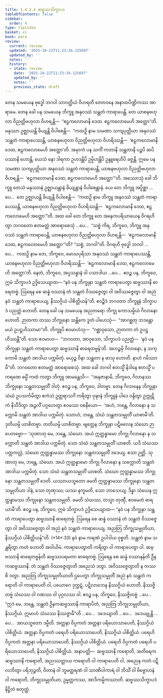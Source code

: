 ```yaml
---
title: 1.4.2.4 ဆဗ္ဗဿသိက္ခာပဒ
tableOfContents: false
sidebar:
  order: 4
type: tipitaka
basket: vi
book: para
review:
  current: review
  updated: '2025-10-22T11:23:34.125697'
  updated_by: ''
  notes: ''
  history:
  - state: review
    date: '2025-10-22T11:23:34.125697'
    updated_by: ''
    notes: ''
    previous_state: draft
---
```



<ReviewStatus review={frontmatter.review} showDetails={true} />

<HypothesisAnnotation frontmatter={frontmatter} />

<DynamicBreadcrumb />

<Division number="557" book="para" e="ch" v="1" p="333">

<Paragraph number="2135" book="para">
တေန သမယေန ဗုဒ္ဓေါ ဘဂဝါ သာဝတ္ထိယံ ဝိဟရတိ ဇေတဝနေ အနာထပိဏ္ဍိကဿ အာရာမေ. တေန ခေါ ပန သမယေန ဘိက္ခူ အနုဝဿံ သန္ထတံ ကာရာပေန္တိ. တေ ယာစနဗဟုလာ ဝိညတ္တိဗဟုလာ ဝိဟရန္တိ—  “ဧဠကလောမာနိ ဒေထ. ဧဠကလောမေဟိ အတ္ထော”တိ. မနုဿာ ဥဇ္ဈာယန္တိ ခိယျန္တိ ဝိပါစေန္တိ—  “ကထဉှိ နာမ သမဏာ သကျပုတ္တိယာ အနုဝဿံ သန္ထတံ ကာရာပေဿန္တိ, ယာစနဗဟုလာ ဝိညတ္တိဗဟုလာ ဝိဟရိဿန္တိ—  ‘ဧဠကလောမာနိ ဒေထ, ဧဠကလောမေဟိ အတ္ထော’တိ. အမှာကံ ပန သကိံ ကတာနိ သန္ထတာနိ ပဉ္စပိ ဆပိ ဝဿာနိ ဟောန္တိ, ယေသံ နော ဒါရကာ ဥဟဒန္တိပိ ဥမ္မိဟန္တိပိ ဥန္ဒူရေဟိပိ ခဇ္ဇန္တိ. ဣမေ ပန သမဏာ သကျပုတ္တိယာ အနုဝဿံ သန္ထတံ ကာရာပေန္တိ, ယာစနဗဟုလာ ဝိညတ္တိဗဟုလာ ဝိဟရန္တိ—  ‘ဧဠကလောမာနိ ဒေထ, ဧဠကလောမေဟိ အတ္ထော’”တိ.
</Paragraph>

<Paragraph number="2136" book="para">
အဿောသုံ ခေါ ဘိက္ခူ တေသံ မနုဿာနံ ဥဇ္ဈာယန္တာနံ ခိယျန္တာနံ ဝိပါစေန္တာနံ. ယေ တေ ဘိက္ခူ အပ္ပိစ္ဆာ …ပေ…  တေ ဥဇ္ဈာယန္တိ ခိယျန္တိ ဝိပါစေန္တိ—  “ကထဉှိ နာမ ဘိက္ခူ အနုဝဿံ သန္ထတံ ကာရာပေဿန္တိ, ယာစနဗဟုလာ ဝိညတ္တိဗဟုလာ ဝိဟရိဿန္တိ—  ‘ဧဠကလောမာနိ ဒေထ, ဧဠကလောမေဟိ အတ္ထော’”တိ.
</Paragraph>

<Paragraph number="2137" book="para">
အထ ခေါ တေ ဘိက္ခူ တေ အနေကပရိယာယေန ဝိဂရဟိတွာ ဘဂဝတော ဧတမတ္ထံ အာရောစေသုံ …ပေ…  “သစ္စံ ကိရ, ဘိက္ခဝေ, ဘိက္ခူ အနုဝဿံ သန္ထတံ ကာရာပေန္တိ, ယာစနဗဟုလာ ဝိညတ္တိဗဟုလာ ဝိဟရန္တိ—  ‘ဧဠကလောမာနိ ဒေထ, ဧဠကလောမေဟိ အတ္ထော’”တိ? “သစ္စံ, ဘဂဝါ”တိ. ဝိဂရဟိ ဗုဒ္ဓေါ ဘဂဝါ …ပေ…  ကထဉှိ နာမ တေ, ဘိက္ခဝေ, မောဃပုရိသာ အနုဝဿံ သန္ထတံ ကာရာပေဿန္တိ, ယာစနဗဟုလာ ဝိညတ္တိဗဟုလာ ဝိဟရိဿန္တိ—  ‘ဧဠကလောမာနိ ဒေထ, ဧဠကလောမေဟိ အတ္ထော’တိ. နေတံ, ဘိက္ခဝေ, အပ္ပသန္နာနံ ဝါ ပသာဒါယ …ပေ…  ဧဝဉ္စ ပန, ဘိက္ခဝေ, ဣမံ သိက္ခာပဒံ ဥဒ္ဒိသေယျာထ—
</Paragraph>

</Division>
<Division number="558" book="para" e="ch" v="1" p="334">

<Paragraph number="2138" book="para">
<Emphasis>“နဝံ ပန ဘိက္ခုနာ သန္ထတံ ကာရာပေတွာ ဆဗ္ဗဿာနိ ဓာရေတဗ္ဗံ. ဩရေန စေ ဆန္နံ ဝဿာနံ တံ သန္ထတံ ဝိဿဇ္ဇေတွာ ဝါ အဝိဿဇ္ဇေတွာ ဝါ အညံ နဝံ သန္ထတံ ကာရာပေယျ, နိဿဂ္ဂိယံ ပါစိတ္တိယန်”</Emphasis>တိ.
</Paragraph>

<Paragraph number="2139" book="para">
ဧဝဉ္စိဒံ ဘဂဝတာ ဘိက္ခူနံ သိက္ခာပဒံ ပညတ္တံ ဟောတိ.
</Paragraph>

</Division>
<Division number="559" book="para" e="ch" v="1" p="334">

<Paragraph number="2140" book="para">
တေန ခေါ ပန သမယေန အညတရော ဘိက္ခု ကောသမ္ဗိယံ ဂိလာနော ဟောတိ. ဉာတကာ တဿ ဘိက္ခုနော သန္တိကေ ဒူတံ ပါဟေသုံ—  “အာဂစ္ဆတု ဘဒန္တော မယံ ဥပဋ္ဌဟိဿာမာ”တိ. ဘိက္ခူပိ ဧဝမာဟံသု—  “ဂစ္ဆာဝုသော, ဉာတကာ တံ ဥပဋ္ဌဟိဿန္တီ”တိ. သော ဧဝမာဟ—  “ဘဂဝတာ, အာဝုသော, သိက္ခာပဒံ ပညတ္တံ—  ‘နဝံ ပန ဘိက္ခုနာ သန္ထတံ ကာရာပေတွာ ဆဗ္ဗဿာနိ ဓာရေတဗ္ဗန်’တိ. အဟဉ္စမှိ ဂိလာနော, န သက္ကောမိ သန္ထတံ အာဒါယ ပက္ကမိတုံ. မယှဉ္စ ဝိနာ သန္ထတာ န ဖာသု ဟောတိ. နာဟံ ဂမိဿာမီ”တိ. ဘဂဝတော ဧတမတ္ထံ အာရောစေသုံ.
</Paragraph>

<Paragraph number="2141" book="para">
အထ ခေါ ဘဂဝါ ဧတသ္မိံ နိဒါနေ ဧတသ္မိံ ပကရဏေ ဓမ္မိံ ကထံ ကတွာ ဘိက္ခူ အာမန္တေသိ—  “အနုဇာနာမိ, ဘိက္ခဝေ, ဂိလာနဿ ဘိက္ခုနော သန္ထတသမ္မုတိံ ဒါတုံ. ဧဝဉ္စ ပန, ဘိက္ခဝေ, ဒါတဗ္ဗာ. တေန ဂိလာနေန ဘိက္ခုနာ သံဃံ ဥပသင်္ကမိတွာ ဧကံသံ ဥတ္တရာသင်္ဂံ ကရိတွာ ဝုဍ္ဎာနံ ဘိက္ခူနံ ပါဒေ ဝန္ဒိတွာ ဥက္ကုဋိကံ နိသီဒိတွာ အဉ္ဇလိံ ပဂ္ဂဟေတွာ ဧဝမဿ ဝစနီယော—  ‘အဟံ, ဘန္တေ, ဂိလာနော န သက္ကောမိ သန္ထတံ အာဒါယ ပက္ကမိတုံ. သောဟံ, ဘန္တေ, သံဃံ သန္ထတသမ္မုတိံ ယာစာမီ’တိ. ဒုတိယမ္ပိ ယာစိတဗ္ဗာ. တတိယမ္ပိ ယာစိတဗ္ဗာ. ဗျတ္တေန ဘိက္ခုနာ ပဋိဗလေန သံဃော ဉာပေတဗ္ဗော—
</Paragraph>

</Division>
<Division number="560" book="para" e="ch" v="1" p="334">

<Paragraph number="2142" book="para">
‘သုဏာတု မေ, ဘန္တေ, သံဃော. အယံ ဣတ္ထန္နာမော ဘိက္ခု ဂိလာနော န သက္ကောတိ သန္ထတံ အာဒါယ ပက္ကမိတုံ. သော သံဃံ သန္ထတသမ္မုတိံ ယာစတိ. ယဒိ သံဃဿ ပတ္တကလ္လံ, သံဃော ဣတ္ထန္နာမဿ ဘိက္ခုနော သန္ထတသမ္မုတိံ ဒဒေယျ. ဧသာ ဉတ္တိ.
</Paragraph>

<Paragraph number="2143" book="para">
သုဏာတု မေ, ဘန္တေ, သံဃော. အယံ ဣတ္ထန္နာမော ဘိက္ခု ဂိလာနော န သက္ကောတိ သန္ထတံ အာဒါယ ပက္ကမိတုံ. သော သံဃံ သန္ထတသမ္မုတိံ ယာစတိ. သံဃော ဣတ္ထန္နာမဿ ဘိက္ခုနော သန္ထတသမ္မုတိံ ဒေတိ. ယဿာယသ္မတော ခမတိ ဣတ္ထန္နာမဿ ဘိက္ခုနော သန္ထတသမ္မုတိယာ ဒါနံ, သော တုဏှဿ; ယဿ နက္ခမတိ, သော ဘာသေယျ.
</Paragraph>

<Paragraph number="2144" book="para">
ဒိန္နာ သံဃေန ဣတ္ထန္နာမဿ ဘိက္ခုနော သန္ထတသမ္မုတိ. ခမတိ သံဃဿ, တသ္မာ တုဏှီ, ဧဝမေတံ ဓာရယာမီ’တိ.
</Paragraph>

<Paragraph number="2145" book="para">
ဧဝဉ္စ ပန, ဘိက္ခဝေ, ဣမံ သိက္ခာပဒံ ဥဒ္ဒိသေယျာထ—
</Paragraph>

</Division>
<Division number="561" book="para" e="ch" v="1" p="335">

<Paragraph number="2146" book="para">
<Emphasis>“နဝံ ပန ဘိက္ခုနာ သန္ထတံ ကာရာပေတွာ ဆဗ္ဗဿာနိ ဓာရေတဗ္ဗံ. ဩရေန စေ ဆန္နံ ဝဿာနံ တံ သန္ထတံ ဝိဿဇ္ဇေတွာ ဝါ အဝိဿဇ္ဇေတွာ ဝါ အညံ နဝံ သန္ထတံ ကာရာပေယျ, အညတြ ဘိက္ခုသမ္မုတိယာ, နိဿဂ္ဂိယံ ပါစိတ္တိယန်”</Emphasis>တိ. (*14*:<Emphasis>33</Emphasis>)
</Paragraph>

</Division>
<Division number="562" book="para" e="ch" v="1" p="335">

<Paragraph number="2147" book="para">
<Emphasis>နဝံ</Emphasis> နာမ ကရဏံ ဥပါဒါယ ဝုစ္စတိ.
</Paragraph>

<Paragraph number="2148" book="para">
<Emphasis>သန္ထတံ</Emphasis> နာမ သန္ထရိတွာ ကတံ ဟောတိ အဝါယိမံ.
</Paragraph>

<Paragraph number="2149" book="para">
<Emphasis>ကာရာပေတွာ</Emphasis>တိ ကရိတွာ ဝါ ကာရာပေတွာ ဝါ.
</Paragraph>

<Paragraph number="2150" book="para">
<Emphasis>ဆဗ္ဗဿာနိ ဓာရေတဗ္ဗန်</Emphasis>တိ ဆဗ္ဗဿပရမတာ ဓာရေတဗ္ဗံ.
</Paragraph>

<Paragraph number="2151" book="para">
<Emphasis>ဩရေန စေ ဆန္နံ ဝဿာနန်</Emphasis>တိ ဦနကဆဗ္ဗဿာနိ.
</Paragraph>

<Paragraph number="2152" book="para">
<Emphasis>တံ သန္ထတံ ဝိဿဇ္ဇေတွာ</Emphasis>တိ အညေသံ ဒတွာ.
</Paragraph>

<Paragraph number="2153" book="para">
<Emphasis>အဝိဿဇ္ဇေတွာ</Emphasis>တိ န ကဿစိ ဒတွာ.
</Paragraph>

<Paragraph number="2154" book="para">
<Emphasis>အညတြ ဘိက္ခုသမ္မုတိယာ</Emphasis>တိ ဌပေတွာ ဘိက္ခုသမ္မုတိံ အညံ နဝံ သန္ထတံ ကရောတိ ဝါ ကာရာပေတိ ဝါ, ပယောဂေ ဒုက္ကဋံ. ပဋိလာဘေန နိဿဂ္ဂိယံ ဟောတိ. နိဿဇ္ဇိတဗ္ဗံ သံဃဿ ဝါ ဂဏဿ ဝါ ပုဂ္ဂလဿ ဝါ. ဧဝဉ္စ ပန, ဘိက္ခဝေ, နိဿဇ္ဇိတဗ္ဗံ …ပေ…  “ဣဒံ မေ, ဘန္တေ, သန္ထတံ ဦနကဆဗ္ဗဿာနိ ကာရာပိတံ, အညတြ ဘိက္ခုသမ္မုတိယာ, နိဿဂ္ဂိယံ. ဣမာဟံ သံဃဿ နိဿဇ္ဇာမီ”တိ …ပေ…  ဒဒေယျာတိ …ပေ…  ဒဒေယျုန္တိ …ပေ…  အာယသ္မတော ဒမ္မီတိ.
</Paragraph>

</Division>
<Division number="563" book="para" e="ch" v="1" p="335">

<Paragraph number="2155" book="para">
အတ္တနာ ဝိပ္ပကတံ အတ္တနာ ပရိယောသာပေတိ, နိဿဂ္ဂိယံ ပါစိတ္တိယံ. အတ္တနာ ဝိပ္ပကတံ ပရေဟိ ပရိယောသာပေတိ, နိဿဂ္ဂိယံ ပါစိတ္တိယံ. ပရေဟိ ဝိပ္ပကတံ အတ္တနာ ပရိယောသာပေတိ, နိဿဂ္ဂိယံ ပါစိတ္တိယံ. ပရေဟိ ဝိပ္ပကတံ ပရေဟိ ပရိယောသာပေတိ, နိဿဂ္ဂိယံ ပါစိတ္တိယံ.
</Paragraph>

</Division>
<Division number="564" book="para" e="ch" v="1" p="336">

<Paragraph number="2156" book="para">
အနာပတ္တိ—  ဆဗ္ဗဿာနိ ကရောတိ, အတိရေကဆဗ္ဗဿာနိ ကရောတိ, အညဿတ္ထာယ ကရောတိ ဝါ ကာရာပေတိ ဝါ, အညေန ကတံ ပဋိလဘိတွာ ပရိဘုဉ္ဇတိ, ဝိတာနံ ဝါ ဘူမတ္ထရဏံ ဝါ သာဏိပါကာရံ ဝါ ဘိသိံ ဝါ ဗိဗ္ဗောဟနံ ဝါ ကရောတိ, ဘိက္ခုသမ္မုတိယာ, ဥမ္မတ္တကဿ, အာဒိကမ္မိကဿာတိ.

</Paragraph>
</Division>

<Paragraph number="2157" type="center" book="para">
ဆဗ္ဗဿသိက္ခာပဒံ နိဋ္ဌိတံ စတုတ္ထံ.
</Paragraph>